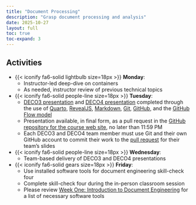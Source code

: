 ```yaml
---
title: "Document Processing"
description: "Grasp document processing and analysis"
date: 2025-10-27
layout: full
toc: true
toc-expand: 3
---
```


## Activities

- {{< iconify fa6-solid lightbulb size=18px >}} **Monday**:
  - Instructor-led deep-dive on containers
  - As needed, instructor review of previous technical topics

- {{< iconify fa6-solid people-line size=18px >}} **Tuesday**:
  - [DECO3 presentation](/slides/deco/weeknine/index.qmd) and [DECO4
  presentation](/slides/deco/weekten/index.qmd) completed through the use of
  [Quarto](https://quarto.org/), [RevealJS](https://revealjs.com/),
  [Markdown](https://www.markdownguide.org/), [Git](https://git-scm.com/),
  [GitHub](https://github.com/), and the [GitHub Flow
  model](https://docs.github.com/en/get-started/quickstart/github-flow)
  - Presentation available, in final form, as a pull request in the [GitHub
  repository for the course web
  site](https://github.com/prosegrammers/www.prosegrammers.com), no later than
  11:59 PM
  - Each DECO3 and DECO4 team member must use Git and their own GitHub account to commit
  their work to the [pull
  request](https://docs.github.com/en/pull-requests/collaborating-with-pull-requests/proposing-changes-to-your-work-with-pull-requests/about-pull-requests)
  for their team's slides
- {{< iconify fa6-solid people-line size=18px >}} **Wednesday**:
  - Team-based delivery of DECO3 and DECO4 presentations
- {{< iconify fa6-solid gears size=18px >}} **Friday**:
  - Use installed software tools for document engineering skill-check four
  - Complete skill-check four during the in-person classroom session
  - Please review [Week One: Introduction to Document
  Engineering](../../slides/weekone/) for a list of necessary software tools
